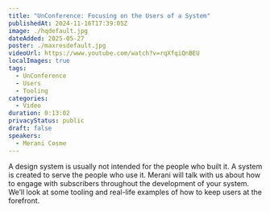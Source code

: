 ```yaml
---
title: "UnConference: Focusing on the Users of a System"
publishedAt: 2024-11-16T17:39:05Z
image: ./hqdefault.jpg
dateAdded: 2025-05-27
poster: ./maxresdefault.jpg
videoUrl: https://www.youtube.com/watch?v=rqXfqiQnBEU
localImages: true
tags:
  - UnConference
  - Users
  - Tooling
categories:
  - Video
duration: 0:13:02
privacyStatus: public
draft: false
speakers:
  - Merani Cosme
---
```

A design system is usually not intended for the people who built it. A system is created to serve the people who use it. Merani will talk with us about how to engage with subscribers throughout the development of your system. We’ll look at some tooling and real-life examples of how to keep users at the forefront.
